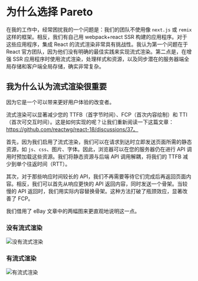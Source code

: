 # 为什么选择 Pareto

在我的工作中，经常困扰我的一个问题是：我们的团队不使用像 `next.js` 或 `remix` 这样的框架。相反，我们有自己用 webpack+react SSR 构建的应用程序。对于这些应用程序，集成 React 的流式渲染非常具有挑战性。我认为第一个问题在于 React 官方团队，因为他们没有明确的最佳实践来实现流式渲染。第二点是，在增强 SSR 应用程序时使用流式渲染，处理样式和资源，以及同步潜在的服务器端全局存储和客户端全局存储，确实非常复杂。

## 我为什么认为流式渲染很重要

因为它是一个可以带来更好用户体验的改变者。

流式渲染可以显著减少您的 TTFB（首字节时间）、FCP（首次内容绘制）和 TTI（首次可交互时间）。这是如何实现的呢？让我们重新阅读一下这篇文章：https://github.com/reactwg/react-18/discussions/37。

首先，因为我们启用了流式渲染，我们可以在请求到达时立即发送页面所需的静态资源，如 `js`、`css`、图片、字体。因此，浏览器可以在您的服务器仍在进行 API 调用时预加载这些资源。我们将静态资源与后端 API 调用解耦，将我们的 TTFB 减少到单个往返时间（RTT）。

其次，对于那些响应时间较长的 API，我们不再需要等待它们完成后再返回页面内容。相反，我们可以首先从响应更快的 API 返回内容，同时发送一个骨架。当较慢的 API 返回时，我们用实际内容替换骨架。这种方法打破了瓶颈效应，显著改善了 FCP。

我们借用了 eBay 文章中的两幅图来更直观地说明这一点。

### 没有流式渲染

![没有流式渲染](/single-flush.png)

### 有流式渲染

![有流式渲染](/out-of-order-flush.png)
